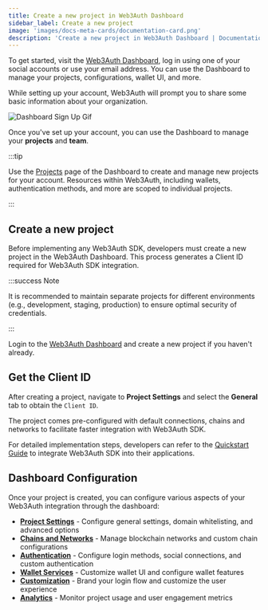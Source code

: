 ```yaml
---
title: Create a new project in Web3Auth Dashboard
sidebar_label: Create a new project
image: 'images/docs-meta-cards/documentation-card.png'
description: 'Create a new project in Web3Auth Dashboard | Documentation - Web3Auth'
---
```



To get started, visit the [Web3Auth Dashboard](https://dashboard.web3auth.io), log in using one of your social accounts or use your email address. You can use the Dashboard to manage your projects, configurations, wallet UI, and more.

While setting up your account, Web3Auth will prompt you to share some basic information about your organization.

<div style={{ flexBasis: '300px', flexGrow: '1', textAlign: 'center' }}>
  <img
    src={DashboardSignUpPage}
    style={{ alignSelf: 'center', maxWidth: '100%' }}
    alt="Dashboard Sign Up Gif"
  />
</div>

Once you've set up your account, you can use the Dashboard to manage your **projects** and **team**.

:::tip

Use the [Projects](https://dashboard.web3auth.io/organization) page of the Dashboard to create and manage new projects for your account. Resources within Web3Auth, including wallets, authentication methods, and more are scoped to individual projects.

:::

## Create a new project

Before implementing any Web3Auth SDK, developers must create a new project in the Web3Auth Dashboard. This process generates a Client ID required for Web3Auth SDK integration.

:::success Note

It is recommended to maintain separate projects for different environments (e.g., development, staging, production) to ensure optimal security of credentials.

:::

Login to the [Web3Auth Dashboard](https://dashboard.web3auth.io) and create a new project if you haven't already.

## Get the Client ID

After creating a project, navigate to **Project Settings** and select the **General** tab to obtain the `Client ID`.

The project comes pre-configured with default connections, chains and networks to facilitate faster integration with Web3Auth SDK.

For detailed implementation steps, developers can refer to the [Quickstart Guide](/quick-start) to integrate Web3Auth SDK into their applications.

## Dashboard Configuration

Once your project is created, you can configure various aspects of your Web3Auth integration through the dashboard:

- **[Project Settings](./project-settings)** - Configure general settings, domain whitelisting, and advanced options
- **[Chains and Networks](./chains-and-networks)** - Manage blockchain networks and custom chain configurations
- **[Authentication](./authentication)** - Configure login methods, social connections, and custom authentication
- **[Wallet Services](./wallet-services)** - Customize wallet UI and configure wallet features
- **[Customization](./customization)** - Brand your login flow and customize the user experience
- **[Analytics](./analytics)** - Monitor project usage and user engagement metrics
